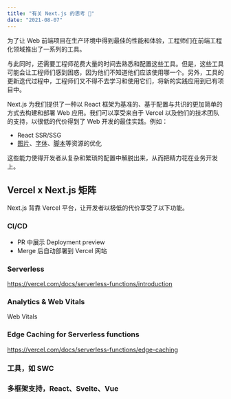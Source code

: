 ```yaml
---
title: "有关 Next.js 的思考 🤔"
date: "2021-08-07"
---
```


为了让 Web 前端项目在生产环境中得到最佳的性能和体验，工程师们在前端工程化领域推出了一系列的工具。

与此同时，还需要工程师花费大量的时间去熟悉和配置这些工具。但是，这些工具可能会让工程师们感到困惑，因为他们不知道他们应该使用哪一个。另外，工具的更新迭代过程中，工程师们又不得不去学习和使用它们，将新的实践应用到已有项目中。

Next.js 为我们提供了一种以 React 框架为基准的、基于配置与共识的更加简单的方式去构建和部署 Web 应用。我们可以享受来自于 Vercel 以及他们的技术团队的支持，以很低的代价得到了 Web 开发的最佳实践。例如：

- React SSR/SSG
- [图片](https://nextjs.org/docs/basic-features/image-optimization)、[字体](https://nextjs.org/docs/basic-features/font-optimization)、[脚本](https://nextjs.org/docs/basic-features/script)等资源的优化

这些能力使得开发者从复杂和繁琐的配置中解脱出来，从而把精力花在业务开发上。

## Vercel x Next.js 矩阵

Next.js 背靠 Vercel 平台，让开发者以极低的代价享受了以下功能。

### CI/CD

- PR 中展示 Deployment preview
- Merge 后自动部署到 Vercel 网站

### Serverless

https://vercel.com/docs/serverless-functions/introduction

### Analytics & Web Vitals

Web Vitals

### Edge Caching for Serverless functions

https://vercel.com/docs/serverless-functions/edge-caching

### 工具，如 SWC

### 多框架支持，React、Svelte、Vue
